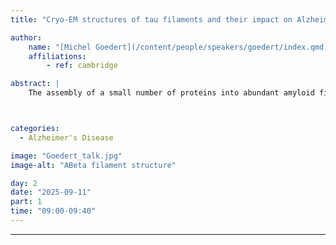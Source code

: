 ```yaml
---
title: "Cryo-EM structures of tau filaments and their impact on Alzheimer’s disease"

author:
    name: "[Michel Goedert](/content/people/speakers/goedert/index.qmd)"
    affiliations:
        - ref: cambridge

abstract: |
    The assembly of a small number of proteins into abundant amyloid filaments defines most human neurodegenerative diseases, including Alzheimer’s and Parkinson’s. In Alzheimer’s disease these proteins are amyloid-beta and tau. Based largely on the study of familial forms of disease, the formation of abundant filaments or their mere presence is believed to result in the propagation of inclusions and neurodegeneration. Since 2017, in a collaboration with the group of Sjors Scheres at the MRC Laboratory of Molecular Biology, we are using cryo-EM to determine the structures of amyloid filaments from the human brain. I will describe our work on tau filaments and discuss its impact on understanding Alzheimer’s disease.



categories:
  - Alzheimer's Disease

image: "Goedert_talk.jpg"
image-alt: "ABeta filament structure"

day: 2
date: "2025-09-11"
part: 1
time: "09:00-09:40"
---
```


***

<!-- <object data="/res/quarto.pdf" type="application/pdf" width="100%" height="600">
</object> -->